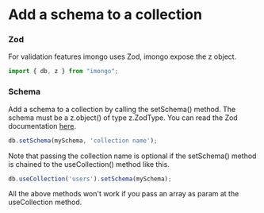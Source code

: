 # Add a schema to a collection

### Zod
For validation features imongo uses Zod, imongo expose the z object.

```js filename="Import Zod" copy
import { db, z } from "imongo";
```

### Schema
Add a schema to a collection by calling the setSchema() method. The schema must be a z.object() of type z.ZodType. You can read the Zod documentation [here](https://zod.dev/).

```js filename="Add a schema" copy
db.setSchema(mySchema, 'collection name');
```

Note that passing the collection name is optional if the setSchema() method is chained to the useCollection() method like this.

```js filename="Chain the setSchema method" copy
db.useCollection('users').setSchema(mySchema);
```

All the above methods won't work if you pass an array as param at the useCollection method.
